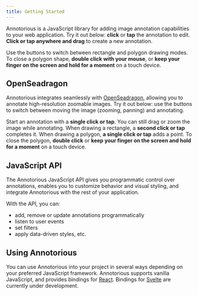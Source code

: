 ```yaml
---
title: Getting Started
---
```


Annotorious is a JavaScript library for adding image annotation 
capabilities to your web application. Try it out below: __click__ or 
__tap__ the annotation to edit. __Click or tap anywhere and drag__
to create a new annotation.

<ImageExample client:only="react" />

Use the buttons to switch between rectangle and polygon drawing modes. To 
close a polygon shape, __double click with your mouse__, or 
__keep your finger on the screen and hold for a moment__ on 
a touch device.

## OpenSeadragon

Annotorious integrates seamlessly with [OpenSeadragon](https://openseadragon.github.io), 
allowing you to annotate high-resolution zoomable images. Try it out below:
use the buttons to switch between moving the image (zooming, panning) and
annotating. 

Start an annotation with a __single click or tap__. You can still
drag or zoom the image while annotating. When drawing a rectangle, a 
__second click or tap__ completes it. When drawing a polygon, __a single
click or tap__ adds a point. To close the polygon, __double click__
or __keep your finger on the screen and hold for a moment__ on a 
touch device.

<OpenSeadragonExample client:only="react" />

## JavaScript API

The Annotorious JavaScript API gives you programmatic control over 
annotations, enables you to customize behavior and visual styling, and
integrate Annotorious with the rest of your application. 

With the API, you can:

- add, remove or update annotations programmatically
- listen to user events
- set filters
- apply data-driven styles, etc.

## Using Annotorious

You can use Annotorious into your project in several ways depending
on your preferred JavaScript framework. Annotorious supports vanilla 
JavaScript, and provides bindings for [React](https://react.dev/). 
Bindings for [Svelte](https://svelte.dev/) are currently under development.

<UsingAnnotoriousTable />